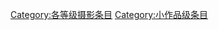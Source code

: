 {{catmore1|[[Wikipedia:摄影专题|Wikipedia:摄影专题]]}}
{{Articles by Quality|topic=摄影|project=摄影|format=toc}}
{{emptycat}}

[[Category:各等级摄影条目|Category:各等级摄影条目]]
[[Category:小作品级条目|Category:小作品级条目]]